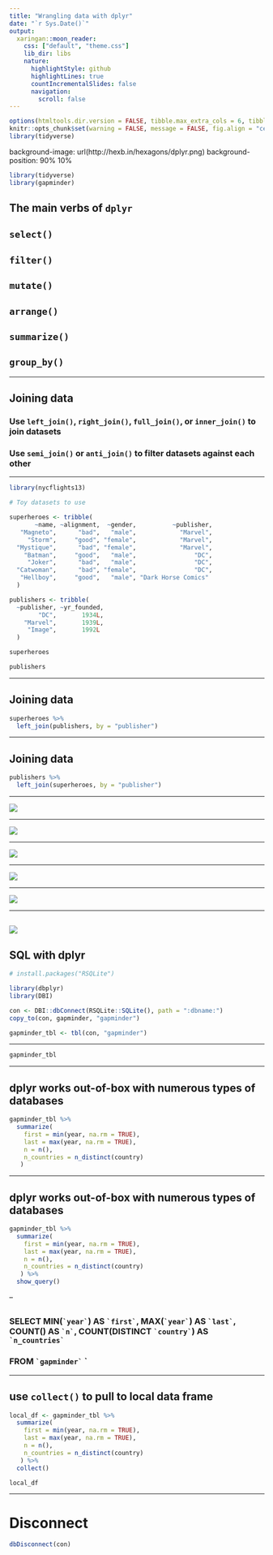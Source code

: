 ```yaml
---
title: "Wrangling data with dplyr"
date: "`r Sys.Date()`"
output:
  xaringan::moon_reader:
    css: ["default", "theme.css"]
    lib_dir: libs
    nature:
      highlightStyle: github
      highlightLines: true
      countIncrementalSlides: false
      navigation:
        scroll: false 
---
```


```r
options(htmltools.dir.version = FALSE, tibble.max_extra_cols = 6, tibble.width = 60)
knitr::opts_chunk$set(warning = FALSE, message = FALSE, fig.align = "center", dpi = 320)
library(tidyverse)
```

background-image: url(http://hexb.in/hexagons/dplyr.png)
background-position: 90% 10%

```r
library(tidyverse)
library(gapminder)
```

## The main verbs of `dplyr`

## `select()`

## `filter()`

## `mutate()`

## `arrange()`

## `summarize()`

## `group_by()`

---

## Joining data

### Use `left_join()`, `right_join()`, `full_join()`, or `inner_join()` to join datasets
### Use `semi_join()` or `anti_join()` to filter datasets against each other

---

```r
library(nycflights13)

# Toy datasets to use

superheroes <- tribble(
       ~name, ~alignment,  ~gender,          ~publisher,
   "Magneto",      "bad",   "male",            "Marvel",
     "Storm",     "good", "female",            "Marvel",
  "Mystique",      "bad", "female",            "Marvel",
    "Batman",     "good",   "male",                "DC",
     "Joker",      "bad",   "male",                "DC",
  "Catwoman",      "bad", "female",                "DC",
   "Hellboy",     "good",   "male", "Dark Horse Comics"
  )

publishers <- tribble(
  ~publisher, ~yr_founded,
        "DC",       1934L,
    "Marvel",       1939L,
     "Image",       1992L
  )

```


```r
superheroes
```

```r
publishers
```

---

## Joining data

```r
superheroes %>% 
  left_join(publishers, by = "publisher")
```

---

## Joining data

```r
publishers %>% 
  left_join(superheroes, by = "publisher")
```

---

![](https://raw.githubusercontent.com/gadenbuie/tidyexplain/master/images/left-join.gif)

---

![](https://raw.githubusercontent.com/gadenbuie/tidyexplain/master/images/right-join.gif)

---

![](https://raw.githubusercontent.com/gadenbuie/tidyexplain/master/images/full-join.gif)

---

![](https://raw.githubusercontent.com/gadenbuie/tidyexplain/master/images/inner-join.gif)

---

![](https://raw.githubusercontent.com/gadenbuie/tidyexplain/master/images/semi-join.gif)

---

![](https://raw.githubusercontent.com/gadenbuie/tidyexplain/master/images/anti-join.gif)
---

## SQL with dplyr

```r
# install.packages("RSQLite")

library(dbplyr)
library(DBI)

con <- DBI::dbConnect(RSQLite::SQLite(), path = ":dbname:")
copy_to(con, gapminder, "gapminder")

gapminder_tbl <- tbl(con, "gapminder")
```

---

```r
gapminder_tbl
```

---

## dplyr works out-of-box with numerous types of databases

```r
gapminder_tbl %>%
  summarize(
    first = min(year, na.rm = TRUE), 
    last = max(year, na.rm = TRUE), 
    n = n(), 
    n_countries = n_distinct(country)
   )
```

---

## dplyr works out-of-box with numerous types of databases

```r
gapminder_tbl %>%
  summarize(
    first = min(year, na.rm = TRUE), 
    last = max(year, na.rm = TRUE), 
    n = n(), 
    n_countries = n_distinct(country)
   ) %>% 
  show_query()
```

--

## <SQL>
### SELECT MIN(`` `year` ``) AS `` `first` ``, MAX(`` `year` ``) AS `` `last` ``, COUNT() AS `` `n` ``, COUNT(DISTINCT `` `country` ``) AS `` `n_countries` ``
### FROM `` `gapminder` `` `

---

## use `collect()` to pull to local data frame

```r
local_df <- gapminder_tbl %>%
  summarize(
    first = min(year, na.rm = TRUE), 
    last = max(year, na.rm = TRUE), 
    n = n(), 
    n_countries = n_distinct(country)
   ) %>% 
  collect()

local_df
```

---

# Disconnect

```r
dbDisconnect(con)
```

